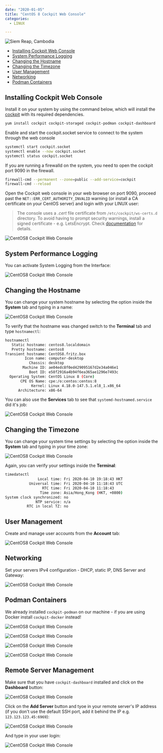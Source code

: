 ```yaml
---
date: "2020-01-05"
title: "CentOS 8 Cockpit Web Console"
categories:
  - LINUX

---
```


![Siem Reap, Cambodia](./photo-kt443t6d_64hdh43hfh6dgjdfhg4_d.jpg)



<!-- TOC -->

- [Installing Cockpit Web Console](#installing-cockpit-web-console)
- [System Performance Logging](#system-performance-logging)
- [Changing the Hostname](#changing-the-hostname)
- [Changing the Timezone](#changing-the-timezone)
- [User Management](#user-management)
- [Networking](#networking)
- [Podman Containers](#podman-containers)

<!-- /TOC -->


## Installing Cockpit Web Console

Install it on your system by using the command below, which will install the [cockpit](https://cockpit-project.org) with its required dependencies.


```bash
yum install cockpit cockpit-storaged cockpit-podman cockpit-dashboard
```


Enable and start the cockpit.socket service to connect to the system through the web console


```bash
systemctl start cockpit.socket
systemctl enable --now cockpit.socket
systemctl status cockpit.socket
```


If you are running a firewalld on the system, you need to open the cockpit port 9090 in the firewall.


```bash
firewall-cmd --permanent --zone=public --add-service=cockpit
firewall-cmd --reload
```


Open the Cockpit web console in your web browser on port 9090, proceed past the `NET::ERR_CERT_AUTHORITY_INVALID` warning (or install a CA certificate on your CentOS server) and login with your LINUX user:

> The console uses a _.cert_ file certificate from `/etc/cockpit/ws-certs.d` directory. To avoid having to prompt security warnings, install a signed certificate - e.g. LetsEncrypt. Check [documentation](https://cockpit-project.org/guide/latest/https.html#https-certificates) for details.


![CentOS8 Cockpit Web Console](./CentOS8-Cockpit_01.png)


## System Performance Logging

You can activate System Logging from the Interface:


![CentOS8 Cockpit Web Console](./CentOS8-Cockpit_02.png)


## Changing the Hostname

You can change your system hostname by selecting the option inside the __System__ tab and typing in a name:


![CentOS8 Cockpit Web Console](./CentOS8-Cockpit_03.png)


To verify that the hostname was changed switch to the __Terminal__ tab and type `hostnamectl`:


```bash
hostnamectl                                                             
   Static hostname: centos8.localdomain
   Pretty hostname: centos8
Transient hostname: CentOS8.fritz.box
         Icon name: computer-desktop
           Chassis: desktop
        Machine ID: ae04edc8f0ed429095167d2e34a046e1
           Boot ID: e58f2916a4b94f6ea365ae1296e7493c
  Operating System: CentOS Linux 8 (Core)
       CPE OS Name: cpe:/o:centos:centos:8
            Kernel: Linux 4.18.0-147.5.1.el8_1.x86_64
      Architecture: x86-64
```


You can also use the __Services__ tab to see that `systemd-hostnamed.service` did it's job:
  


![CentOS8 Cockpit Web Console](./CentOS8-Cockpit_03.2.png)



## Changing the Timezone

You can change your system time settings by selecting the option inside the __System__ tab and typing in your time zone:


![CentOS8 Cockpit Web Console](./CentOS8-Cockpit_04.png)


Again, you can verify your settings inside the __Terminal__:


```bash
timedatectl    
               Local time: Fri 2020-04-10 19:18:43 HKT
           Universal time: Fri 2020-04-10 11:18:43 UTC
                 RTC time: Fri 2020-04-10 11:18:43
                Time zone: Asia/Hong_Kong (HKT, +0800)
System clock synchronized: no
              NTP service: n/a
          RTC in local TZ: no
```



## User Management

Create and manage user accounts from the __Account__ tab:


![CentOS8 Cockpit Web Console](./CentOS8-Cockpit_05.png)



## Networking

Set your servers IPv4 configuration - DHCP, static IP, DNS Server and Gateway:


![CentOS8 Cockpit Web Console](./CentOS8-Cockpit_06.png)



## Podman Containers

We already installed `cockpit-podman` on our machine - if you are using Docker install `cockpit-docker` instead!


![CentOS8 Cockpit Web Console](./CentOS8-Cockpit_07.png)


![CentOS8 Cockpit Web Console](./CentOS8-Cockpit_08.png)


![CentOS8 Cockpit Web Console](./CentOS8-Cockpit_10.png)


![CentOS8 Cockpit Web Console](./CentOS8-Cockpit_09.png)



## Remote Server Management

Make sure that you have `cockpit-dashboard` installed and click on the __Dashboard__ button:


![CentOS8 Cockpit Web Console](./CentOS8-Cockpit_11.png)


Click on the __Add Server__ button and tyoe in your remote server's IP address (if you don't use the default SSH port, add it behind the IP e.g. `123.123.123.45:6969`):


![CentOS8 Cockpit Web Console](./CentOS8-Cockpit_12.png)


And type in your user login:


![CentOS8 Cockpit Web Console](./CentOS8-Cockpit_13.png)